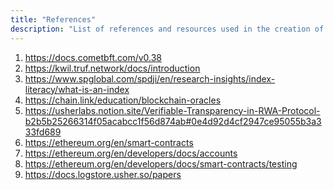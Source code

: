 ---
title: "References"
description: "List of references and resources used in the creation of the TRUF.NETWORK whitepaper."
---

1. https://docs.cometbft.com/v0.38
2. https://kwil.truf.network/docs/introduction
3. https://www.spglobal.com/spdji/en/research-insights/index-literacy/what-is-an-index
4. https://chain.link/education/blockchain-oracles
5. https://usherlabs.notion.site/Verifiable-Transparency-in-RWA-Protocol-b2b5b25266314f05acabcc1f56d874ab#0e4d92d4cf2947ce95055b3a333fd689
6. https://ethereum.org/en/smart-contracts
7. https://ethereum.org/en/developers/docs/accounts
8. https://ethereum.org/en/developers/docs/smart-contracts/testing
9. https://docs.logstore.usher.so/papers
